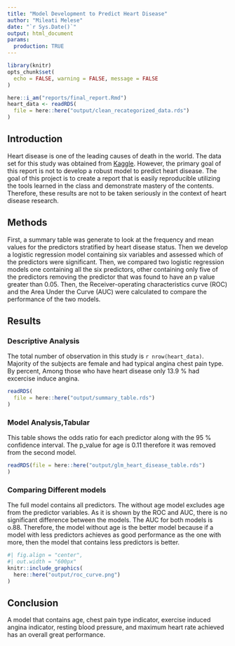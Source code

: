 ```yaml
---
title: "Model Development to Predict Heart Disease"
author: "Mileati Melese"
date: "`r Sys.Date()`"
output: html_document
params:
  production: TRUE
---
```



```r
library(knitr)
opts_chunk$set(
  echo = FALSE, warning = FALSE, message = FALSE
)
```

```r
here::i_am("reports/final_report.Rmd")
heart_data <- readRDS(
  file = here::here("output/clean_recategorized_data.rds")
)
```

## Introduction

Heart disease is one of the leading causes of death in the world. The data set for this study was obtained from [Kaggle](https://www.kaggle.com/code/tentotheminus9/what-causes-heart-disease-explaining-the-model/notebook). However, the primary goal of this report is not to develop a robust model to predict heart disease. The goal of this project is to create a report that is  easily reproducible utilizing the tools learned in the class and demonstrate mastery of the contents. Therefore, these results are not to be taken seriously in the context of heart disease research. 

## Methods

First, a summary table was generate to look at the frequency and mean values for the predictors stratified by heart disease status. Then we develop a logistic regression model containing six variables and assessed which of the predictors were significant. Then, we compared two logistic regression models one containing all the six predictors, other containing only five of the predictors removing the predictor that was found to have an p value greater than 0.05. Then, the Receiver-operating characteristics curve (ROC) and the Area Under the Curve (AUC) were calculated to compare the performance of the two models.


## Results 

### Descriptive Analysis

The total number of observation in this study is `r nrow(heart_data)`.  Majority of the subjects are female and had typical angina chest pain type. By percent, Among those who have heart disease only 13.9 % had excercise induce angina.

```r
readRDS(
  file = here::here("output/summary_table.rds")
)
```

### Model Analysis,Tabular 

This table shows the odds ratio for each predictor along with the 95 % confidence interval. The p_value for age is 0.11 therefore it was removed from the second model.

```r
readRDS(file = here::here("output/glm_heart_disease_table.rds")
)
```


### Comparing Different models 
The full model contains all predictors. The without age model excludes age from the predictor variables. As it is shown by the ROC and AUC, there is no significant difference between the models. The AUC for both models is o.88. Therefore, the model without age is the better model because if a model with less predictors achieves as good performance as the one with more, then the model that contains less predictors is better. 

```r
#| fig.align = "center",
#| out.width = "600px"
knitr::include_graphics(
  here::here("output/roc_curve.png")
)
```

## Conclusion

A model that contains age, chest pain type indicator, exercise induced angina indicator, resting blood pressure, and maximum heart rate achieved has an overall great performance. 

